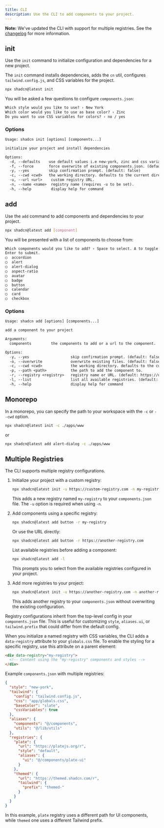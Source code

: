 ```yaml
---
title: CLI
description: Use the CLI to add components to your project.
---
```


<Callout>

**Note:** We've updated the CLI with support for multiple registries. See the [changelog](/docs/changelog) for more information.

</Callout>

## init

Use the `init` command to initialize configuration and dependencies for a new project.

The `init` command installs dependencies, adds the `cn` util, configures `tailwind.config.js`, and CSS variables for the project.

```bash
npx shadcn@latest init
```

You will be asked a few questions to configure `components.json`:

```txt showLineNumbers
Which style would you like to use? › New York
Which color would you like to use as base color? › Zinc
Do you want to use CSS variables for colors? › no / yes
```

### Options

```txt
Usage: shadcn init [options] [components...]

initialize your project and install dependencies

Options:
  -d, --defaults    use default values i.e new-york, zinc and css variables. (default: false)
  -f, --force       force overwrite of existing components.json. (default: false)
  -y, --yes         skip confirmation prompt. (default: false)
  -c, --cwd <cwd>   the working directory. defaults to the current directory.
  -u, --url <url>    custom registry URL.
  -n, --name <name>  registry name (requires -u to be set).
  -h, --help         display help for command
```

## add

Use the `add` command to add components and dependencies to your project.

```bash
npx shadcn@latest add [component]
```

You will be presented with a list of components to choose from:

```txt
Which components would you like to add? › Space to select. A to toggle all.
Enter to submit.
◯  accordion
◯  alert
◯  alert-dialog
◯  aspect-ratio
◯  avatar
◯  badge
◯  button
◯  calendar
◯  card
◯  checkbox
```

### Options

```txt
Usage: shadcn add [options] [components...]

add a component to your project

Arguments:
  components         the components to add or a url to the component.

Options:
  -y, --yes                   skip confirmation prompt. (default: false)
  -o, --overwrite             overwrite existing files. (default: false)
  -c, --cwd <cwd>             the working directory. defaults to the current directory.
  -p, --path <path>           the path to add the component to.
  -r, --registry <registry>   registry name or URL. (default: https://ui.shadcn.com/r)
  -l, --list                  list all available registries. (default: false)
  -h, --help                  display help for command
```

## Monorepo

In a monorepo, you can specify the path to your workspace with the `-c` or `--cwd` option.

```bash
npx shadcn@latest init -c ./apps/www
```

or

```bash
npx shadcn@latest add alert-dialog -c ./apps/www
```

## Multiple Registries

The CLI supports multiple registry configurations.

1. Initialize your project with a custom registry:
   ```bash
   npx shadcn@latest init -u https://custom-registry.com -n my-registry
   ```
   This adds a new registry named `my-registry` to your `components.json` file. The `-u` option is required when using `-n`.

2. Add components using a specific registry:
   ```bash
   npx shadcn@latest add button -r my-registry
   ```
   Or use the URL directly:
   ```bash
   npx shadcn@latest add button -r https://another-registry.com
   ```

   List available registries before adding a component:
   ```bash
   npx shadcn@latest add -l
   ```
   This prompts you to select from the available registries configured in your project.

4. Add more registries to your project:
   ```bash
   npx shadcn@latest init -u https://another-registry.com -n another-registry
   ```
   This adds another registry to your `components.json` without overwriting the existing configuration.

Registry configurations inherit from the top-level config in your `components.json` file. This is useful for customizing `style`, `aliases.ui`, or `tailwind.prefix` that could differ from the default config.

When you initialize a named registry with CSS variables, the CLI adds a `data-registry` attribute to your `globals.css` file. To enable the styling for a specific registry, use this attribute on a parent element:

```html
<div data-registry="my-registry">
  <!-- Content using the "my-registry" components and styles -->
</div>
```

Example `components.json` with multiple registries:

```json
{
  "style": "new-york",
  "tailwind": {
    "config": "tailwind.config.js",
    "css": "app/globals.css",
    "baseColor": "slate",
    "cssVariables": true
  },
  "aliases": {
    "components": "@/components",
    "utils": "@/lib/utils"
  },
  "registries": {
    "plate": {
      "url": "https://platejs.org/r",
      "style": "default",
      "aliases": {
        "ui": "@/components/plate-ui"
      }
    },
    "themed": {
      "url": "https://themed.shadcn.com/r",
      "tailwind": {
        "prefix": "themed-"
      }
    }
  }
}
```

In this example, `plate` registry uses a different path for UI components, while `themed` one uses a different Tailwind prefix.